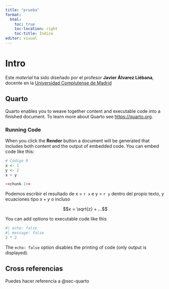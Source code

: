 ```yaml
---
title: "prueba"
format:
  html:
    toc: true
    toc-location: right
    toc-title: Índice
editor: visual
---
```


# Intro

Este _material_ ha sido diseñado por el profesor **Javier Álvarez Liébana**, docente en la [Universidad Complutense de Madrid](https://www.ucm.es)

## Quarto {#sec-quarto}

Quarto enables you to weave together content and executable code into a finished document. To learn more about Quarto see <https://quarto.org>.

### Running Code

When you click the **Render** button a document will be generated that includes both content and the output of embedded code. You can embed code like this:

```r
# Código R
x <- 1
y <- 2
x + y
```

```r
<<chunk-1>>
```

Podemos escribir el resultado de x = `r x` e y = `r y` dentro del propio texto, y ecuaciones tipo $x + y$ o incluso

$$x = \sqrt{z} + ...$$


You can add options to executable code like this

```r
#| echo: false
#| message: false
2 * 2
```

The `echo: false` option disables the printing of code (only output is displayed).

## Cross referencias

Puedes hacer referencia a @sec-quarto
